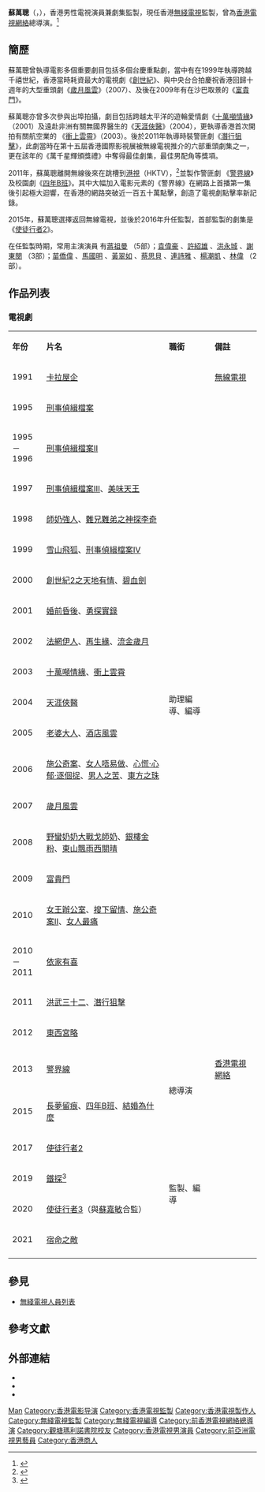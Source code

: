 {{藝人
| 類型 = 監製
| 姓名 = 蘇萬聰
| 羅馬拼音 = So Man Chung
| 英文名 =
| 國籍 = {{CNHK}}
| 籍貫 =
| 民族 = [[漢族|漢族]]
| 出生日期 = {{birth date and age|1972|2|4}}
| 出生地點 = {{HKG-1959}}
| 逝世日期 = 
| 逝世地點 = 
| 教育程度 = [[香港中學會考|中五]]
| 母校 = [[觀塘瑪利諾書院|觀塘瑪利諾書院]]
| 宗教信仰 = 
| 职业 = [[監製|監製]]、[[電影導演|電影導演]]、[[演員|演員]]
| 出道作品 = 《[[刑事偵緝檔案|刑事偵緝檔案]]》
| 代表作品 = '''電視劇'''：{{ubl|《[[警界線|警界線]]》|《[[使徒行者系列|使徒行者系列]]》（第一輯、第四輯除外）|《[[鐵探|鐵探]]》 }}
| 活躍年代 = 1990年代至今
| 经纪公司 = [[無綫電視|無綫電視]]（1990 - 2011年、2015年至今）<br>[[亞洲電視|亞洲電視]]（2000年代）<br>[[香港電視網絡|香港電視網絡]]（2011 - 2015年）
| 官方網站 =
| imdb = 
}}

'''蘇萬聰'''（{{lang-en|So Man Chung}}，{{bd|1972年|2月4日}}），香港男性電視演員兼劇集監製，現任香港[[無綫電視|無綫電視]]監製，曾為[[香港電視網絡|香港電視網絡]]總導演。<ref>{{cite news|author=李凱倫|title=抨TVB拍劇流水作業 港視總導演仍有夢|url=http://blogcity.me/blog/reply_blog_express.asp?f=GHRCY6O69F120827&id=589977|accessdate=2014年4月25日|newspaper=[[頭條日報|頭條日報]]|date=2013年10月25日|archive-date=2017年7月30日|archive-url=https://web.archive.org/web/20170730013708/http://blogcity.me/blog/reply_blog_express.asp?f=GHRCY6O69F120827&id=589977|dead-url=no}}</ref>

== 簡歷 ==
蘇萬聰曾執導電影多個重要劇目包括多個台慶重點劇，當中有在1999年執導跨越千禧世紀，香港當時耗資最大的電視劇《[[創世紀|創世紀]]》、與中央台合拍慶祝香港回歸十週年的大型重頭劇《[[歲月風雲|歲月風雲]]》（2007）、及後在2009年有在沙巴取景的《[[富貴門|富貴門]]》。

蘇萬聰亦曾多次參與出埠拍攝，劇目包括跨越太平洋的遊輪愛情劇《[[十萬噸情緣|十萬噸情緣]]》（2001）及遠赴非洲有關無國界醫生的《[[天涯俠醫|天涯俠醫]]》（2004），更執導香港首次開拍有關航空業的 《[[衝上雲霄|衝上雲霄]]》（2003）。後於2011年執導時裝警匪劇《[[潛行狙擊|潛行狙擊]]》，此劇當時在第十五屆香港國際影視展被無線電視推介的六部重頭劇集之一，更在該年的《萬千星輝頒獎禮》中奪得最佳劇集，最佳男配角等獎項。

2011年，蘇萬聰離開無線後來在跳槽到[[香港電視網絡|港視]]（HKTV），<ref>{{cite news|author=[[自由亞洲電台|自由亞洲電台]]|title=专题﹕电视发牌(二) 港人愤怒无准则|url=https://www.rfa.org/cantonese/features/hottopic/feature-HKTV-2-12262013101128.html|accessdate=2019年5月17日|newspaper=自由亞洲電台粵語部|date=2013年12月26日|archive-date=2021年4月9日|archive-url=https://web.archive.org/web/20210409033956/https://www.rfa.org/cantonese/features/hottopic/feature-HKTV-2-12262013101128.html|dead-url=no}}</ref>並製作警匪劇 《[[警界線|警界線]]》及校園劇《[[四年B班|四年B班]]》。其中大幅加入電影元素的《警界線》在網路上首播第一集後引起極大迴響，在香港的網路突破近一百五十萬點擊，創造了電視劇點擊率新記錄。

2015年，蘇萬聰選擇返回無線電視，並後於2016年升任監製，首部監製的劇集是《[[使徒行者2|使徒行者2]]》。

在任監製時期，常用主演演員<!--龍跑套不計-->有[[蔣祖曼|蔣祖曼]]<!--警界線 四年B班 使徒行者2 鐵探 使徒行者3-->（5部）；[[袁偉豪|袁偉豪]]<!--使徒行者2 鐵探 使徒行者3-->、[[許紹雄|許紹雄]]<!--使徒行者2 鐵探 使徒行者3-->、[[洪永城|洪永城]]<!--使徒行者2 鐵探 使徒行者3-->、[[謝東閔_(香港)|謝東閔]]<!--使徒行者2 鐵探 使徒行者3-->（3部）；[[苗僑偉|苗僑偉]]<!--使徒行者2 使徒行者3-->、[[馬國明|馬國明]]<!--使徒行者2 使徒行者3-->、[[黃翠如|黃翠如]]<!--使徒行者2 使徒行者3-->、[[蔡思貝|蔡思貝]]<!--鐵探、使徒行者3-->、[[連詩雅|連詩雅]]<!--使徒行者2、使徒行者3-->、[[楊潮凱|楊潮凱]]<!--使徒行者2 鐵探-->、[[林偉_(演員)|林偉]]<!--使徒行者2 鐵探-->（2部）。

== 作品列表 ==
=== 電視劇 ===
{|class="wikitable" width="80%"
|- style="background:cornflowerblue; color:white" align=center
|style="width:10%"|'''年份'''||style="width:40%"|'''片名'''||style="width:15%"|'''職銜'''|| style="width:15%"|'''備註'''
|-
|1991||[[卡拉屋企|卡拉屋企]]||rowspan="20"|助理編導、編導 ||[[無線電視|無線電視]]
|-
|1995||[[刑事偵緝檔案|刑事偵緝檔案]] ||
|-
|1995－1996||[[刑事偵緝檔案II|刑事偵緝檔案II]]  ||
|-
|1997||[[刑事偵緝檔案III|刑事偵緝檔案III]]、[[美味天王|美味天王]] ||
|-
|1998||[[師奶強人|師奶強人]]、[[難兄難弟之神探李奇|難兄難弟之神探李奇]] ||
|-
|1999||[[雪山飛狐_(1999年電視劇)|雪山飛狐]]、[[刑事偵緝檔案IV|刑事偵緝檔案IV]] ||
|-
|2000||[[創世紀_(電視劇)|創世紀2之天地有情]]、[[碧血劍_(2000年電視劇)|碧血劍]]  ||
|-
|2001||[[婚前昏後|婚前昏後]]、[[勇探實錄|勇探實錄]]  ||
|-
|2002||[[法網伊人|法網伊人]]、[[再生緣|再生緣]]、[[流金歲月_(無線電視劇)|流金歲月]]  ||
|-
|2003||[[十萬噸情緣|十萬噸情緣]]、[[衝上雲霄|衝上雲霄]]   ||
|-
|2004||[[天涯俠醫|天涯俠醫]]  ||
|-
|2005||[[老婆大人|老婆大人]]、[[酒店風雲|酒店風雲]]  ||
|-
|2006||[[施公奇案|施公奇案]]、[[女人唔易做|女人唔易做]]、[[心慌·心郁·逐個捉|心慌·心郁·逐個捉]]、[[男人之苦|男人之苦]]、[[東方之珠_(電視劇)|東方之珠]]  ||
|-
|2007||[[歲月風雲|歲月風雲]]  ||
|-
|2008||[[野蠻奶奶大戰戈師奶|野蠻奶奶大戰戈師奶]]、[[銀樓金粉|銀樓金粉]]、[[東山飄雨西關晴|東山飄雨西關晴]]  ||
|-
|2009||[[富貴門|富貴門]]  ||
|-
|2010||[[女王辦公室|女王辦公室]]、[[搜下留情|搜下留情]]、[[施公奇案II|施公奇案II]]、[[女人最痛|女人最痛]]  ||
|-
|2010－2011||[[依家有喜|依家有喜]]  ||
|-
|2011||[[洪武三十二|洪武三十二]]、[[潛行狙擊|潛行狙擊]]  ||
|-
|2012||[[東西宮略|東西宮略]] || 
|-
|2013||[[警界線|警界線]] || rowspan="2"| 總導演|| [[香港電視網絡|香港電視網絡]]
|-
|2015||[[長夢留痕|長夢留痕]]、[[四年B班|四年B班]]、[[結婚為什麼|結婚為什麼]] || 
|-
|2017||[[使徒行者2|使徒行者2]]|| rowspan="4"|監製、編導 ||
|-
|2019||[[鐵探|鐵探]]<ref>{{cite news|author=張嘉敏|title=【鐵探】首套無綫劇足本登陸 Netflix　監製蘇萬聰：全世界都睇到|url=https://www.hk01.com/%E5%8D%B3%E6%99%82%E5%A8%9B%E6%A8%82/315021/%E9%90%B5%E6%8E%A2-%E9%A6%96%E5%A5%97%E7%84%A1%E7%B6%AB%E5%8A%87%E8%B6%B3%E6%9C%AC%E7%99%BB%E9%99%B8netflix-%E7%9B%A3%E8%A3%BD%E8%98%87%E8%90%AC%E8%81%B0-%E5%85%A8%E4%B8%96%E7%95%8C%E9%83%BD%E7%9D%87%E5%88%B0|accessdate=2019年5月17日|newspaper=[[香港01|香港01]]|6=|7=|date=2019年4月6日|archive-date=2021年1月16日|archive-url=https://web.archive.org/web/20210116200201/https://www.hk01.com/%E5%8D%B3%E6%99%82%E5%A8%9B%E6%A8%82/315021/%E9%90%B5%E6%8E%A2-%E9%A6%96%E5%A5%97%E7%84%A1%E7%B6%AB%E5%8A%87%E8%B6%B3%E6%9C%AC%E7%99%BB%E9%99%B8netflix-%E7%9B%A3%E8%A3%BD%E8%98%87%E8%90%AC%E8%81%B0-%E5%85%A8%E4%B8%96%E7%95%8C%E9%83%BD%E7%9D%87%E5%88%B0|dead-url=no}}</ref> ||
|-
|2020||[[使徒行者3|使徒行者3]]（與[[蘇嘉敏|蘇嘉敏]]合監）||
|-
|2021||[[宿命之敵|宿命之敵]] ||
|-
|}

== 參見 ==
* [[無綫電視人員列表|無綫電視人員列表]]

== 參考文獻 ==
{{reflist}}

== 外部連結 ==
* {{Sinaweibo|2032593942|蘇萬聰MCSo}}
* {{douban people}}
* {{Mtime people|1803353}}
{{無綫電視劇集監製}}
{{DEFAULTSORT:So}}
[[Category:蘇姓|Man]]
[[Category:香港電影导演|Category:香港電影导演]]
[[Category:香港電視監製|Category:香港電視監製]]
[[Category:香港電視製作人|Category:香港電視製作人]]
[[Category:無綫電視監製|Category:無綫電視監製]]
[[Category:無綫電視編導|Category:無綫電視編導]]
[[Category:前香港電視網絡總導演|Category:前香港電視網絡總導演]]
[[Category:觀塘瑪利諾書院校友|Category:觀塘瑪利諾書院校友]]
[[Category:香港電視男演員|Category:香港電視男演員]]
[[Category:前亞洲電視男藝員|Category:前亞洲電視男藝員]]
[[Category:香港商人|Category:香港商人]]